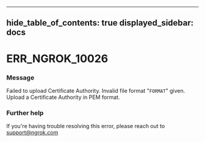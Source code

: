 

---
hide_table_of_contents: true
displayed_sidebar: docs
---


# ERR_NGROK_10026

### Message
Failed to upload Certificate Authority. Invalid file format "`FORMAT`" given. Upload a Certificate Authority in PEM format.

<ErrorDetails />



### Further help
If you're having trouble resolving this error, please reach out to [support@ngrok.com](mailto:support@ngrok.com?subject=Help%20with%20ERR_NGROK_10026)

